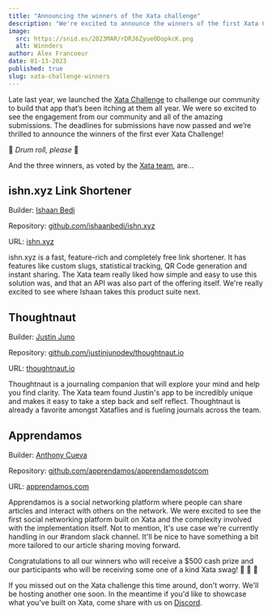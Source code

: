 ```yaml
---
title: "Announcing the winners of the Xata challenge"
description: "We're excited to announce the winners of the first Xata Challenge. There were many great submissions, here are the top three as voted by the Xata team."
image:
  src: https://snid.es/2023MAR/rDRJ6ZyueODopkcK.png
  alt: Winnders
author: Alex Francoeur
date: 01-13-2023
published: true
slug: xata-challenge-winners
---
```


Late last year, we launched the [Xata Challenge](https://twitter.com/xata/status/1600186056942489600) to challenge our community to build that app that’s been itching at them all year. We were so excited to see the engagement from our community and all of the amazing submissions. The deadlines for submissions have now passed and we’re thrilled to announce the winners of the first ever Xata Challenge!

🥁 *Drum roll, please* 🥁 

And the three winners, as voted by the [Xata team](https://xata.io/about), are…

## ishn.xyz Link Shortener

<ArticleImage src="https://xata.io/images/blog/xata-challenge-winners/ishn-link-shortener.png" width="2876" height="1524" alt="Link shortner" position="center" />

Builder: [Ishaan Bedi](https://twitter.com/ishnbedi)

Repository: [github.com/ishaanbedi/ishn.xyz](https://github.com/ishaanbedi/ishn.xyz)

URL: [ishn.xyz](https://www.ishn.xyz/)

ishn.xyz is a fast, feature-rich and completely free link shortener. It has features like custom slugs, statistical tracking, QR Code generation and instant sharing. The Xata team really liked how simple and easy to use this solution was, and that an API was also part of the offering itself. We're really excited to see where Ishaan takes this product suite next.

## Thoughtnaut

<ArticleImage src="https://xata.io/images/blog/xata-challenge-winners/thoughtnaut.png" width="2876" height="1524" alt="Thoughtnaut" position="center" />

Builder: [Justin Juno](https://twitter.com/justinjunodev)

Repository: [github.com/justinjunodev/thoughtnaut.io](https://github.com/justinjunodev/thoughtnaut.io)

URL: [thoughtnaut.io](https://www.thoughtnaut.io/)

Thoughtnaut is a journaling companion that will explore your mind and help you find clarity. The Xata team found Justin's app to be incredibly unique and makes it easy to take a step back and self reflect. Thoughtnaut is already a favorite amongst Xataflies and is fueling journals across the team.

## Apprendamos

<ArticleImage src="https://xata.io/images/blog/xata-challenge-winners/apprendamos.png" width="2876" height="1524" alt="Apprendamos" position="center" />

Builder: [Anthony Cueva](https://twitter.com/cuevatnt)

Repository: [github.com/apprendamos/apprendamosdotcom](https://github.com/apprendamos/apprendamosdotcom)

URL: [apprendamos.com](https://apprendamos.com/home)

Apprendamos is a social networking platform where people can share articles and interact with others on the network. We were excited to see the first social networking platform built on Xata and the complexity involved with the implementation itself. Not to mention, It's use case we're currently handling in our #random slack channel. It'll be nice to have something a bit more tailored to our article sharing moving forward.

Congratulations to all our winners who will receive a $500 cash prize and our participants who will be receiving some one of a kind Xata swag! 🍾 🎉 🦋

If you missed out on the Xata challenge this time around, don't worry. We'll be hosting another one soon. In the meantime if you'd like to showcase what you've built on Xata, come share with us on [Discord](https://xata.io/discord).
